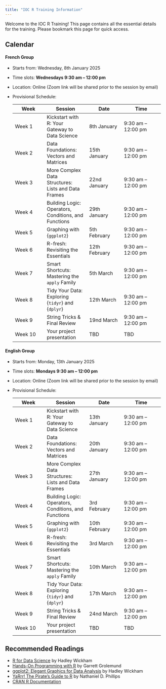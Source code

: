 ```yaml
---
title: "IOC R Training Information"
---
```


Welcome to the IOC R Training!
This page contains all the essential details for the training.
Please bookmark this page for quick access.

## Calendar

#### **French Group**

- Starts from: Wednesday, 8th January 2025  
- Time slots: **Wednesdays 9:30 am – 12:00 pm**
- Location: Online (Zoom link will be shared prior to the session by email)
- Provisional Schedule:  

  | **Week**       | **Session**          | **Date**         | **Time**           |
  |----------------|----------------------|------------------|--------------------|
  | Week 1         | Kickstart with R: Your Gateway to Data Science       |  8th January  | 9:30 am – 12:00 pm |
  | Week 2         | Data Foundations: Vectors and Matrices               | 15th January  | 9:30 am – 12:00 pm |
  | Week 3         | More Complex Data Structures: Lists and Data Frames  | 22nd January  | 9:30 am – 12:00 pm |
  | Week 4         | Building Logic: Operators, Conditions, and Functions | 29th January  | 9:30 am – 12:00 pm |
  | Week 5         | Graphing with {`ggplot2`}                            |  5th February | 9:30 am – 12:00 pm |
  | Week 6         | R-fresh: Revisiting the Essentials                   | 12th February | 9:30 am – 12:00 pm |
  | Week 7         | Smart Shortcuts: Mastering the `apply` Family        |  5th March    | 9:30 am – 12:00 pm |
  | Week 8         | Tidy Your Data: Exploring {`tidyr`} and {`dplyr`}    | 12th March    | 9:30 am – 12:00 pm |
  | Week 9         | String Tricks & Final Review                         | 19nd March    | 9:30 am – 12:00 pm |
  | Week 10        | Your project presentation                            | TBD           | TBD |


#### **English Group**

- Starts from: Monday, 13th January 2025  
- Time slots: **Mondays 9:30 am – 12:00 pm**  
- Location: Online (Zoom link will be shared prior to the session by email)
- Provisional Schedule:  

  | **Week**       | **Session**          | **Date**         | **Time**           |
  |----------------|----------------------|------------------|--------------------|
  | Week 1         | Kickstart with R: Your Gateway to Data Science       | 13th January  | 9:30 am – 12:00 pm |
  | Week 2         | Data Foundations: Vectors and Matrices               | 20th January  | 9:30 am – 12:00 pm |
  | Week 3         | More Complex Data Structures: Lists and Data Frames  | 27th January  | 9:30 am – 12:00 pm |
  | Week 4         | Building Logic: Operators, Conditions, and Functions |  3rd February | 9:30 am – 12:00 pm |
  | Week 5         | Graphing with {`ggplot2`}                            | 10th February | 9:30 am – 12:00 pm |
  | Week 6         | R-fresh: Revisiting the Essentials                   |  3rd March    | 9:30 am – 12:00 pm |
  | Week 7         | Smart Shortcuts: Mastering the `apply` Family        | 10th March    | 9:30 am – 12:00 pm |
  | Week 8         | Tidy Your Data: Exploring {`tidyr`} and {`dplyr`}    | 17th March    | 9:30 am – 12:00 pm |
  | Week 9         | String Tricks & Final Review                         | 24nd March    | 9:30 am – 12:00 pm |
  | Week 10        | Your project presentation                            | TBD           | TBD |
  

## Recommended Readings

- [R for Data Science](https://r4ds.had.co.nz) by Hadley Wickham
- [Hands-On Programming with R](https://rstudio-education.github.io/hopr/) by Garrett Grolemund 
- [ggplot2: Elegant Graphics for Data Analysis](https://ggplot2.tidyverse.org) by Hadley Wickham 
- [YaRrr! The Pirate’s Guide to R](https://bookdown.org/ndphillips/YaRrr/) by Nathaniel D. Phillips
- [CRAN R Documentation](https://cran.r-project.org/)

